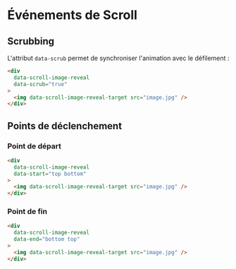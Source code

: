 # Événements de Scroll


## Scrubbing

L'attribut `data-scrub` permet de synchroniser l'animation avec le défilement :

```html
<div 
  data-scroll-image-reveal 
  data-scrub="true"
>
  <img data-scroll-image-reveal-target src="image.jpg" />
</div>
```

<NxImageReveal
  data-scrub="true"
  src="/images/demo-1.jpg"
/>

## Points de déclenchement

### Point de départ
```html
<div 
  data-scroll-image-reveal 
  data-start="top bottom"
>
  <img data-scroll-image-reveal-target src="image.jpg" />
</div>
```

### Point de fin
```html
<div 
  data-scroll-image-reveal 
  data-end="bottom top"
>
  <img data-scroll-image-reveal-target src="image.jpg" />
</div>
```
